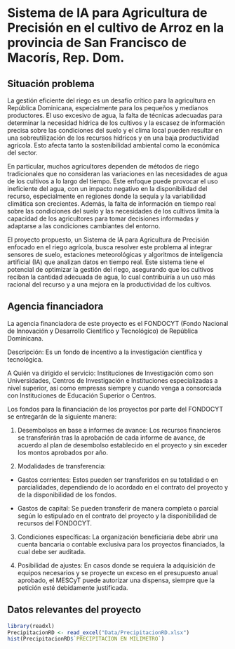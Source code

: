 # Sistema de IA para Agricultura de Precisión en el cultivo de Arroz en la provincia de San Francisco de Macorís, Rep. Dom.

## Situación problema

La gestión eficiente del riego es un desafío crítico para la agricultura en República Dominicana, especialmente para los pequeños y medianos productores. El uso excesivo de agua, la falta de técnicas adecuadas para determinar la necesidad hídrica de los cultivos y la escasez de información precisa sobre las condiciones del suelo y el clima local pueden resultar en una sobreutilización de los recursos hídricos y en una baja productividad agrícola. Esto afecta tanto la sostenibilidad ambiental como la económica del sector.

En particular, muchos agricultores dependen de métodos de riego tradicionales que no consideran las variaciones en las necesidades de agua de los cultivos a lo largo del tiempo. Este enfoque puede provocar el uso ineficiente del agua, con un impacto negativo en la disponibilidad del recurso, especialmente en regiones donde la sequía y la variabilidad climática son crecientes. Además, la falta de información en tiempo real sobre las condiciones del suelo y las necesidades de los cultivos limita la capacidad de los agricultores para tomar decisiones informadas y adaptarse a las condiciones cambiantes del entorno.

El proyecto propuesto, un Sistema de IA para Agricultura de Precisión enfocado en el riego agrícola, busca resolver este problema al integrar sensores de suelo, estaciones meteorológicas y algoritmos de inteligencia artificial (IA) que analizan datos en tiempo real. Este sistema tiene el potencial de optimizar la gestión del riego, asegurando que los cultivos reciban la cantidad adecuada de agua, lo cual contribuiría a un uso más racional del recurso y a una mejora en la productividad de los cultivos.

## Agencia financiadora

La agencia financiadora de este proyecto es el FONDOCYT (Fondo Nacional de Innovación y Desarrollo Científico y Tecnológico) de República Dominicana.

Descripción: Es un fondo de incentivo a la investigación científica y tecnológica.

A Quién va dirigido el servicio: Instituciones de Investigación como son Universidades, Centros de Investigación e Instituciones especializadas a nivel superior, así como empresas siempre y cuando venga a consorciada con Instituciones de Educación Superior o Centros.


Los fondos para la financiación de los proyectos por parte del FONDOCYT se entregarán de la siguiente manera:

1) Desembolsos en base a informes de avance: Los recursos financieros se transferirán tras la aprobación de cada informe de avance, de acuerdo al plan de desembolso establecido en el proyecto y sin exceder los montos aprobados por año.

2) Modalidades de transferencia:

- Gastos corrientes: Estos pueden ser transferidos en su totalidad o en parcialidades, dependiendo de lo acordado en el contrato del proyecto y de la disponibilidad de los fondos.

- Gastos de capital: Se pueden transferir de manera completa o parcial según lo estipulado en el contrato del proyecto y la disponibilidad de recursos del FONDOCYT.

3) Condiciones específicas: La organización beneficiaria debe abrir una cuenta bancaria o contable exclusiva para los proyectos financiados, la cual debe ser auditada.

4) Posibilidad de ajustes: En casos donde se requiera la adquisición de equipos necesarios y se proyecte un exceso en el presupuesto anual aprobado, el MESCyT puede autorizar una dispensa, siempre que la petición esté debidamente justificada.

## Datos relevantes del proyecto
```r
library(readxl)
PrecipitacionRD <- read_excel("Data/PrecipitacionRD.xlsx")
hist(PrecipitacionRD$`PRECIPITACION EN MILIMETRO`)
```


